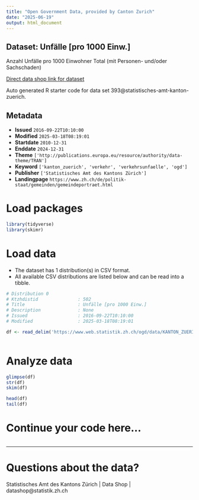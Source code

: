 ```yaml
---
title: "Open Government Data, provided by Canton Zurich"
date: "2025-06-19"
output: html_document
---
```


## Dataset: Unfälle [pro 1000 Einw.]

Anzahl Unfälle pro 1000 Einwohner Total (mit Personen- und/oder Sachschaden)

[Direct data shop link for dataset](https://www.zh.ch/de/politik-staat/statistik-daten/datenkatalog.html#/datasets/393@statistisches-amt-kanton-zuerich)

Auto generated R starter code for data set 393@statistisches-amt-kanton-zuerich.

## Metadata

- **Issued** `2016-09-22T10:10:00`
- **Modified** `2025-03-18T08:19:01`
- **Startdate** `2010-12-31`
- **Enddate** `2024-12-31`
- **Theme** `['http://publications.europa.eu/resource/authority/data-theme/TRAN']`
- **Keyword** `['kanton_zuerich', 'verkehr', 'verkehrsunfaelle', 'ogd']`
- **Publisher** `['Statistisches Amt des Kantons Zürich']`
- **Landingpage** `https://www.zh.ch/de/politik-staat/gemeinden/gemeindeportraet.html`


# Load packages

```r

library(tidyverse)
library(skimr)

```

# Load data

-   The dataset has 1 distribution(s) in CSV format.
-   All available CSV distributions are listed below and can be read into a tibble.

```r

# Distribution 0
# Ktzhdistid               : 502
# Title                    : Unfälle [pro 1000 Einw.]
# Description              : None
# Issued                   : 2016-09-22T10:10:00
# Modified                 : 2025-03-18T08:19:01

df <- read_delim('https://www.web.statistik.zh.ch/ogd/data/KANTON_ZUERICH_820.csv')



```

# Analyze data

```r

glimpse(df)
str(df)
skim(df)

head(df)
tail(df)

```

# Continue your code here...

```r

```

------------------------------------------------------------------------

# Questions about the data?

Statistisches Amt des Kantons Zürich | Data Shop | datashop@statistik.zh.ch
